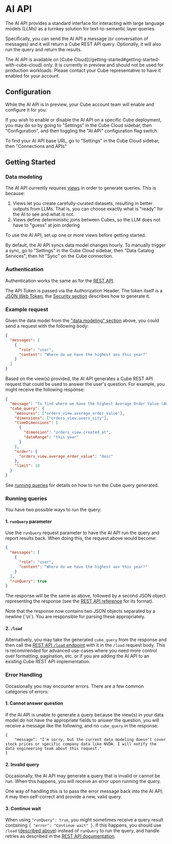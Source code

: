 # AI API

The AI API provides a standard interface for interacting with large language models (LLMs) as a turnkey solution for text-to-semantic layer queries.

Specifically, you can send the AI API a message (or conversation of messages) and it will return a Cube REST API query. Optionally, it will also run the query and return the results.

<WarningBox>
  The AI API is available on [Cube
  Cloud](/getting-started#getting-started-with-cube-cloud) only. It is currently
  in preview and should not be used for production workloads. Please contact
  your Cube representative to have it enabled for your account.
</WarningBox>

## Configuration

While the AI API is in preview, your Cube account team will enable and configure it for you.

If you wish to enable or disable the AI API on a specific Cube deployment, you may do so by going to "Settings" in the Cube Cloud sidebar, then "Configuration", and then toggling the "AI API" configuration flag switch.

To find your AI API base URL, go to "Settings" in the Cube Cloud sidebar, then "Connections and APIs"

## Getting Started

### Data modeling

The AI API currently requires [views](/reference/data-model/view) in order to generate queries. This is because:

1. Views let you create carefully-curated datasets, resulting in better outputs from LLMs. That is, you can choose exactly what is "ready" for the AI to see and what is not.
2. Views define deterministic joins between Cubes, so the LLM does not have to "guess" at join ordering

To use the AI API, set up one or more views before getting started.

<InfoBox>
  By default, the AI API syncs data model changes hourly. To manually trigger a
  sync, go to "Settings" in the Cube Cloud sidebar, then "Data Catalog
  Services", then hit "Sync" on the Cube connection.
</InfoBox>

### Authentication

Authentication works the same as for the [REST API](/product/apis-integrations/rest-api#authentication).

The API Token is passed via the Authorization Header. The token itself is a
[JSON Web Token](https://jwt.io), the [Security section](/product/auth) describes
how to generate it.

### Example request

Given the data model from the ["data modeling" section](#data-modeling) above, you could send a request with the following body:

```json
{
  "messages": [
    {
      "role": "user",
      "content": "Where do we have the highest aov this year?"
    }
  ]
}
```

Based on the view(s) provided, the AI API generates a Cube REST API request that could be used to answer the user's question. For example, you might receive the following response:

```json
{
  "message": "To find where we have the highest Average Order Value (AOV) this year, we can analyze the data by comparing the AOV across different dimensions such as cities or states.",
  "cube_query": {
    "measures": ["orders_view.average_order_value"],
    "dimensions": ["orders_view.users_city"],
    "timeDimensions": [
      {
        "dimension": "orders_view.created_at",
        "dateRange": "this year"
      }
    ],
    "order": {
      "orders_view.average_order_value": "desc"
    },
    "limit": 10
  }
}
```

See [running queries](#running-queries) for details on how to run the Cube query generated.

### Running queries

You have two possible ways to run the query:

#### 1. `runQuery` parameter

Use the `runQuery` request parameter to have the AI API run the query and report results back. When doing this, the request above would become:

```json
{
  "messages": [
    {
      "role": "user",
      "content": "Where do we have the highest aov this year?"
    }
  ],
  "runQuery": true
}
```

The response will be the same as above, followed by a second JSON object representing the response (see the [REST API reference](/reference/rest-api#v1load) for its format).

<InfoBox>
  Note that the response now contains two JSON objects separated by a newline
  (`\n`). You are responsible for parsing these appropriately.
</InfoBox>

#### 2. `/load`

Alternatively, you may take the generated `cube_query` from the response and then call the [REST API `/load` endpoint](/reference/rest-api#v1load) with it in the `/load` request body. This is recommended for advanced use-cases where you need more control over formatting, pagination, etc. or if you are adding the AI API to an existing Cube REST API implementation.

### Error Handling

Occasionally you may encounter errors. There are a few common categories of errors:

#### 1. Cannot answer question

If the AI API is unable to generate a query because the view(s) in your data model do not have the appropriate fields to answer the question, you will receive a message like the following, and no `cube_query` in the response:

```
{
    "message": "I'm sorry, but the current data modeling doesn't cover stock prices or specific company data like NVDA. I will notify the data engineering team about this request."
}
```

#### 2. Invalid query

Occasionally, the AI API may generate a query that is invalid or cannot be run. When this happens, you will receive an error upon running the query.

One way of handling this is to pass the error message back into the AI API; it may then self-correct and provide a new, valid query.

#### 3. Continue wait

When using `"runQuery": true`, you might sometimes receive a query result containing `{ "error": "Continue wait" }`. If this happens, you should use `/load` ([described above](#2-load)) instead of `runQuery` to run the query, and handle retries as described in the [REST API documentation](/product/apis-integrations/rest-api#continue-wait).

